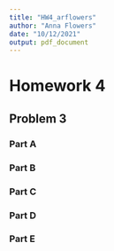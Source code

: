 ```yaml
---
title: "HW4_arflowers"
author: "Anna Flowers"
date: "10/12/2021"
output: pdf_document
---
```


# Homework 4

## Problem 3

### Part A

### Part B

### Part C

### Part D

### Part E